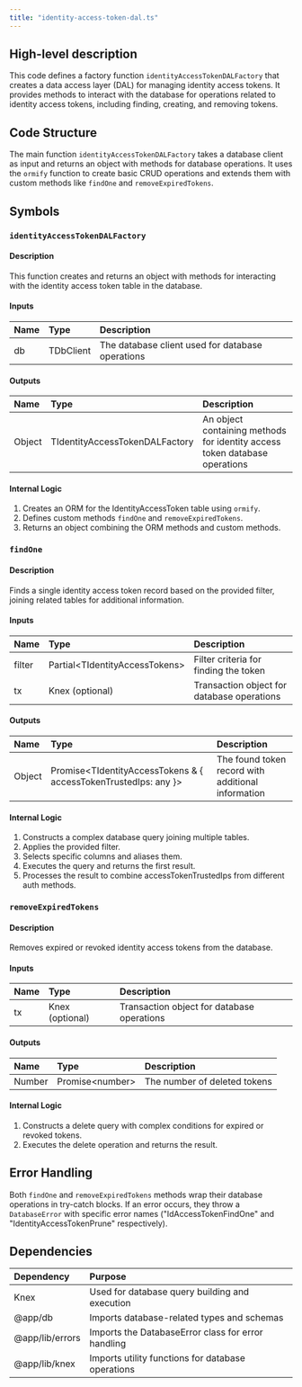 ```yaml
---
title: "identity-access-token-dal.ts"
---
```


## High-level description
This code defines a factory function `identityAccessTokenDALFactory` that creates a data access layer (DAL) for managing identity access tokens. It provides methods to interact with the database for operations related to identity access tokens, including finding, creating, and removing tokens.

## Code Structure
The main function `identityAccessTokenDALFactory` takes a database client as input and returns an object with methods for database operations. It uses the `ormify` function to create basic CRUD operations and extends them with custom methods like `findOne` and `removeExpiredTokens`.

## Symbols

### `identityAccessTokenDALFactory`
#### Description
This function creates and returns an object with methods for interacting with the identity access token table in the database.

#### Inputs
| Name | Type | Description |
|:-----|:-----|:------------|
| db | TDbClient | The database client used for database operations |

#### Outputs
| Name | Type | Description |
|:-----|:-----|:------------|
| Object | TIdentityAccessTokenDALFactory | An object containing methods for identity access token database operations |

#### Internal Logic
1. Creates an ORM for the IdentityAccessToken table using `ormify`.
2. Defines custom methods `findOne` and `removeExpiredTokens`.
3. Returns an object combining the ORM methods and custom methods.

### `findOne`
#### Description
Finds a single identity access token record based on the provided filter, joining related tables for additional information.

#### Inputs
| Name | Type | Description |
|:-----|:-----|:------------|
| filter | Partial&lt;TIdentityAccessTokens&gt; | Filter criteria for finding the token |
| tx | Knex (optional) | Transaction object for database operations |

#### Outputs
| Name | Type | Description |
|:-----|:-----|:------------|
| Object | Promise&lt;TIdentityAccessTokens & { accessTokenTrustedIps: any }&gt; | The found token record with additional information |

#### Internal Logic
1. Constructs a complex database query joining multiple tables.
2. Applies the provided filter.
3. Selects specific columns and aliases them.
4. Executes the query and returns the first result.
5. Processes the result to combine accessTokenTrustedIps from different auth methods.

### `removeExpiredTokens`
#### Description
Removes expired or revoked identity access tokens from the database.

#### Inputs
| Name | Type | Description |
|:-----|:-----|:------------|
| tx | Knex (optional) | Transaction object for database operations |

#### Outputs
| Name | Type | Description |
|:-----|:-----|:------------|
| Number | Promise&lt;number&gt; | The number of deleted tokens |

#### Internal Logic
1. Constructs a delete query with complex conditions for expired or revoked tokens.
2. Executes the delete operation and returns the result.

## Error Handling
Both `findOne` and `removeExpiredTokens` methods wrap their database operations in try-catch blocks. If an error occurs, they throw a `DatabaseError` with specific error names ("IdAccessTokenFindOne" and "IdentityAccessTokenPrune" respectively).

## Dependencies
| Dependency | Purpose |
|:-----------|:--------|
| Knex | Used for database query building and execution |
| @app/db | Imports database-related types and schemas |
| @app/lib/errors | Imports the DatabaseError class for error handling |
| @app/lib/knex | Imports utility functions for database operations |